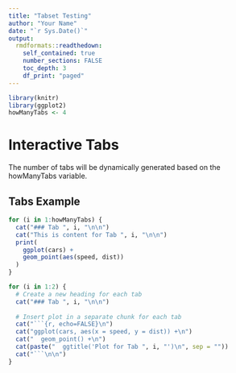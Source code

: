 ```yaml
---
title: "Tabset Testing"
author: "Your Name"
date: "`r Sys.Date()`"
output: 
  rmdformats::readthedown:
    self_contained: true
    number_sections: FALSE
    toc_depth: 3
    df_print: "paged"
---
```


```r
library(knitr)
library(ggplot2)
howManyTabs <- 4
```

# Interactive Tabs

  The number of tabs will be dynamically generated based on the howManyTabs variable.

## Tabs Example {.tabset}

```r
for (i in 1:howManyTabs) {
  cat("### Tab ", i, "\n\n")
  cat("This is content for Tab ", i, "\n\n")
  print(
    ggplot(cars) +
    geom_point(aes(speed, dist))
  )
}
```


```r
for (i in 1:2) {
  # Create a new heading for each tab
  cat("### Tab ", i, "\n\n")
  
  # Insert plot in a separate chunk for each tab
  cat("```{r, echo=FALSE}\n")
  cat("ggplot(cars, aes(x = speed, y = dist)) +\n")
  cat("  geom_point() +\n")
  cat(paste("  ggtitle('Plot for Tab ", i, "')\n", sep = ""))
  cat("```\n\n")
}

```
